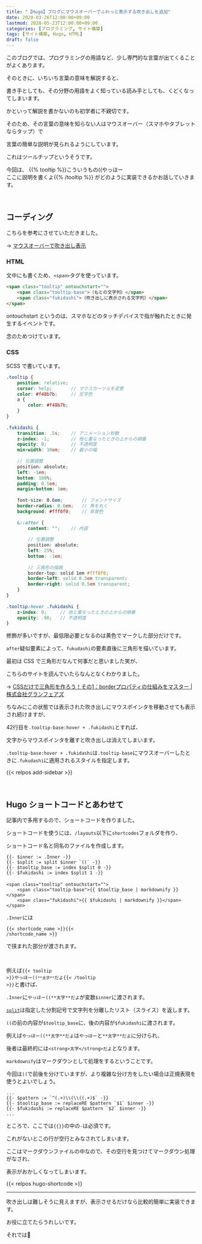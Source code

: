 ```yaml
---
title: "【Hugo】ブログにマウスオーバーでふわっと表示する吹き出しを追加"
date: 2020-03-26T12:00:00+09:00
lastmod: 2020-05-23T12:00:00+09:00
categories: [プログラミング, サイト構築]
tags: [サイト構築, Hugo, HTML]
draft: false
---
```


このブログでは、プログラミングの用語など、少し専門的な言葉が出てくることがよくあります。

そのときに、いちいち言葉の意味を解説すると、

書き手としても、その分野の用語をよく知っている読み手としても、くどくなってしまいます。

かといって解説を書かないのも初学者に不親切です。

そのため、その言葉の意味を知らない人はマウスオーバー（スマホやタブレットならタップ）で

<!--more-->

言葉の簡単な説明が見られるようにしています。

これはツールチップというそうです。

今回は、
{{% tooltip %}}こういうもの((やっほー<br/>ここに説明を書くよ{{% /tooltip %}}
がどのように実装できるかお話していきます。

<br/>

## コーディング

こちらを参考にさせていただきました。

→ [マウスオーバーで吹き出し表示](https://webparts.cman.jp/balloon/over/)

### HTML

文中にも書くため、`<span>`タグを使っています。

```html
<span class="tooltip" ontouchstart="">
    <span class="tooltip-base">（もとの文字列）</span>
    <span class="fukidashi">（吹き出しに表示される文字列）</span>
</span>
```

ontouchstart というのは、スマホなどのタッチデバイスで指が触れたときに発生するイベントです。

念のためつけています。

### CSS

SCSS で書いています。

```scss {hl_lines=[2, 17, 28, 31, "36-38", 44]}
.tooltip {
    position: relative;
    cursor: help;       // マウスカーソルを変更
    color: #f48b7b;     // 文字色
    a {
        color: #f48b7b;
    }
}
　
.fukidashi {
    transition: .5s;    // アニメーション秒数
    z-index: -1;        // 他と重なったときの上からの順番
    opacity: 0;         // 不透明度
    min-width: 10em;    // 最小の幅
　
    // 位置調整
    position: absolute;
    left: -1em;
    bottom: 100%;
    padding: 0.5em;
    margin-bottom: 1em;
　
    font-size: 0.6em;       // フォントサイズ
    border-radius: 0.6em;   // 角を丸く
    background: #fff0f0;    // 背景色
　
    &::after {
        content: "";    // 内容
　
        // 位置調整
        position: absolute;
        left: 25%;
        bottom: -1em;
　
        // 三角形の描画
        border-top: solid 1em #fff0f0;
        border-left: solid 0.5em transparent;
        border-right: solid 0.5em transparent;
    }
}
　
.tooltip:hover .fukidashi {
    z-index: 0;     // 他と重なったときの上からの順番
    opacity: .96;   // 不透明度
}
```

修飾が多いですが、最低限必要となるのは黄色でマークした部分だけです。

`after`疑似要素によって、`fukudashi`の要素直後に三角形を描いています。

最初は CSS で三角形だなんて何事だと思いました笑が、

こちらのサイトを読んでいたらなんとなくわかりました。

→ [CSSだけで三角形を作ろう！その1：borderプロパティの仕組みをマスター | 株式会社グランフェアズ](https://www.granfairs.com/blog/staff/make-triangle-with-css)

ちなみにこの状態では表示された吹き出しにマウスポインタを移動させても表示され続けますが、

42行目を`.tooltip-base:hover + .fukidashi`とすれば、

文字からマウスポインタを離すと吹き出しは消えてしまいます。

`.tooltip-base:hover + .fukidashi`は`.tooltip-base`にマウスオーバーしたときに`.fukudashi`に適用されるスタイルを指定します。

{{< relpos add-sidebar >}}

<br/>

## Hugo ショートコードとあわせて

記事内で多用するので、ショートコードを作りました。

ショートコードを使うには、`/layouts`以下に`shortcodes`フォルダを作り、

ショートコード名と同名のファイルを作成します。

```go-html-template {name="/layouts/shortcodes/tooltip.html"}
{{- $inner := .Inner -}}
{{- $split := split $inner `((` -}}
{{- $tooltip_base := index $split 0 -}}
{{- $fukidashi := index $split 1 -}}
　
<span class="tooltip" ontouchstart="">
    <span class="tooltip-base">{{ $tooltip_base | markdownify }}</span>
    <span class="fukidashi">{{ $fukidashi | markdownify }}</span>
</span>
```

`.Inner`には

<code><span>{</span>{< shortcode_name >}}<span>{</span>{< /shortcode_name >}}</code>

で挟まれた部分が渡されます。

<br/>

例えば<code><span>{</span>{< tooltip >}}やっほー((`**太字**`だよ<span>{</span>{< /tooltip >}}</code>と書けば、

`.Inner`に`やっほー((**太字**だよ`が変数`$inner`に渡されます。

[`split`](https://gohugo.io/functions/split/)は指定した分割記号で文字列を分離したリスト（スライス）を返します。

`((`の前の内容が`$tooltip_base`に、後の内容が`$fukidashi`に渡されます。

例えば`やっほー((**太字**だよ`は`やっほー`と`**太字**だよ`に分けられ、

後者は最終的には`<strong>太字</strong>だよ`となります。

`markdownify`はマークダウンとして処理をするということです。

今回は`((`で前後を分けていますが、より複雑な分け方をしたい場合は正規表現を使うとよいでしょう。

```go-html-template {name="tooltip.html"}
...
{{- $pattern := `^(.+)\\(\\((.+)$` -}}
{{- $tooltip_base := replaceRE $pattern `$1` $inner -}}
{{- $fukidashi := replaceRE $pattern `$2` $inner -}}
...
```

ところで、ここでは`{{}}`の中の`-`は必須です。

これがないとこの行が空行とみなされてしまいます。

ここはマークダウンファイルの中なので、その空行を見つけてマークダウン処理がなされ、

表示がおかしくなってしまいます。

{{< relpos hugo-shortcode >}}

---

吹き出しは難しそうに見えますが、表示させるだけなら比較的簡単に実装できます。

お役に立てたらうれしいです。

それでは:wave:
